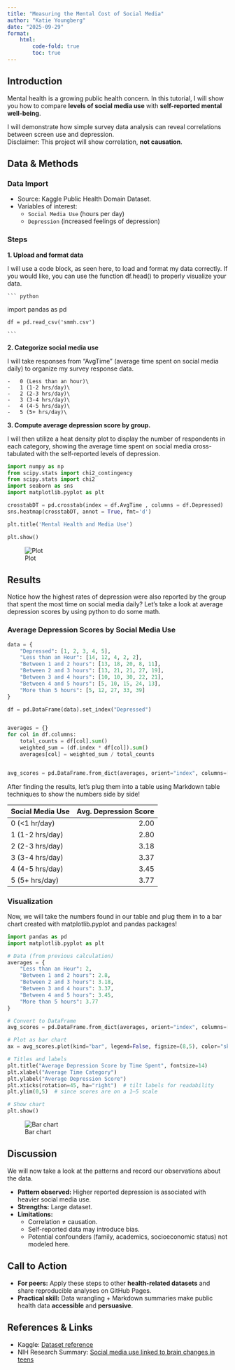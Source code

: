 ```yaml
---
title: "Measuring the Mental Cost of Social Media" 
author: "Katie Youngberg" 
date: "2025-09-29"
format:
    html:
        code-fold: true
        toc: true
---
```


## Introduction

Mental health is a growing public health concern. In this tutorial, I will show you how to compare **levels of social media use** with **self-reported mental well-being**.\

I will demonstrate how simple survey data analysis can reveal correlations between screen use and depression.\
Disclaimer: This project will show correlation, **not causation**.

## Data & Methods

### Data Import 

-   Source: Kaggle Public Health Domain Dataset.\
-   Variables of interest:
    -   `Social Media Use` (hours per day)\
    -   `Depression` (increased feelings of depression)

### Steps

**1.  Upload and format data**

I will use a code block, as seen here, to load and format my data correctly. If you would like, you can use the function df.head() to properly visualize your data. 


    ``` python
   import pandas as pd

    df = pd.read_csv('smmh.csv')

    ```

**2. Categorize social media use**

I will take responses from "AvgTime" (average time spent on social media daily) to organize my survey response data. 

    -   0 (Less than an hour)\
    -   1 (1-2 hrs/day)\
    -   2 (2-3 hrs/day)\
    -   3 (3-4 hrs/day)\
    -   4 (4-5 hrs/day)\
    -   5 (5+ hrs/day)\

**3. Compute average depression score by group.**\

I will then utilize a heat density plot to display the number of respondents in each category, showing the average time spent on social media cross-tabulated with the self-reported levels of depression. 

```python
import numpy as np
from scipy.stats import chi2_contingency
from scipy.stats import chi2
import seaborn as sns
import matplotlib.pyplot as plt

crosstabDT = pd.crosstab(index = df.AvgTime , columns = df.Depressed)
sns.heatmap(crosstabDT, annot = True, fmt='d')

plt.title('Mental Health and Media Use')

plt.show()
```

![Plot](plot.png)


## Results

Notice how the highest rates of depression were also reported by the group that spent the most time on social media daily? Let's take a look at average depression scores by using python to do some math. 

### Average Depression Scores by Social Media Use



```python
data = {
    "Depressed": [1, 2, 3, 4, 5],
    "Less than an Hour": [14, 12, 4, 2, 2],
    "Between 1 and 2 hours": [13, 18, 20, 8, 11],
    "Between 2 and 3 hours": [13, 21, 21, 27, 19],
    "Between 3 and 4 hours": [10, 10, 30, 22, 21],
    "Between 4 and 5 hours": [5, 10, 15, 24, 13],
    "More than 5 hours": [5, 12, 27, 33, 39]
}

df = pd.DataFrame(data).set_index("Depressed")


averages = {}
for col in df.columns:
    total_counts = df[col].sum()
    weighted_sum = (df.index * df[col]).sum()  
    averages[col] = weighted_sum / total_counts


avg_scores = pd.DataFrame.from_dict(averages, orient="index", columns=["Average Depression Score"])

```

After finding the results, let's plug them into a table using Markdown table techniques to show the numbers side by side! 

| Social Media Use | Avg. Depression Score |
|:-----------------|-------------------:|
| 0 (<1 hr/day)        |               2.00 |
| 1 (1-2 hrs/day)      |               2.80 |
| 2 (2-3 hrs/day)      |               3.18 |
| 3 (3-4 hrs/day)      |               3.37 |
| 4 (4-5 hrs/day)      |               3.45 |
| 5 (5+ hrs/day)       |               3.77 |

### Visualization

Now, we will take the numbers found in our table and plug them in to a bar chart created with matplotlib.pyplot and pandas packages!

```python 
import pandas as pd
import matplotlib.pyplot as plt

# Data (from previous calculation)
averages = {
    "Less than an Hour": 2,
    "Between 1 and 2 hours": 2.8,
    "Between 2 and 3 hours": 3.18,
    "Between 3 and 4 hours": 3.37,
    "Between 4 and 5 hours": 3.45,
    "More than 5 hours": 3.77
}

# Convert to DataFrame
avg_scores = pd.DataFrame.from_dict(averages, orient="index", columns=["Average Depression Score"])

# Plot as bar chart
ax = avg_scores.plot(kind="bar", legend=False, figsize=(8,5), color="skyblue")

# Titles and labels
plt.title("Average Depression Score by Time Spent", fontsize=14)
plt.xlabel("Average Time Category")
plt.ylabel("Average Depression Score")
plt.xticks(rotation=45, ha="right")  # tilt labels for readability
plt.ylim(0,5)  # since scores are on a 1–5 scale

# Show chart
plt.show()
```
![Bar chart](barchart.png)

## Discussion
We will now take a look at the patterns and record our observations about the data. 

-   **Pattern observed:** Higher reported depression is associated with heavier social media use.\
-   **Strengths:** Large dataset.\
-   **Limitations:**
    -   Correlation ≠ causation.\
    -   Self-reported data may introduce bias.\
    -   Potential confounders (family, academics, socioeconomic status) not modeled here.

## Call to Action

-   **For peers:** Apply these steps to other **health-related datasets** and share reproducible analyses on GitHub Pages.\
-   **Practical skill:** Data wrangling + Markdown summaries make public health data **accessible** and **persuasive**.

## References & Links

-   Kaggle: [Dataset reference](https://www.kaggle.com/datasets/souvikahmed071/social-media-and-mental-health/data)\
-   NIH Research Summary: [Social media use linked to brain changes in teens](https://www.nih.gov/news-events/nih-research-matters/social-media-use-linked-brain-changes-teens)
